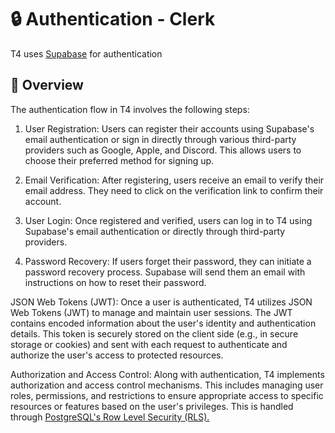 # 🔒 Authentication - Clerk

T4 uses [Supabase](https://supabase.com/docs/guides/auth) for authentication

## 🔭 Overview

The authentication flow in T4 involves the following steps:

1. User Registration: Users can register their accounts using Supabase's email authentication
   or sign in directly through various third-party providers such as Google, Apple, and Discord.
   This allows users to choose their preferred method for signing up.

2. Email Verification: After registering, users receive an email to verify their email address.
   They need to click on the verification link to confirm their account.

3. User Login: Once registered and verified, users can log in to T4 using Supabase's email authentication
   or directly through third-party providers.

4. Password Recovery: If users forget their password, they can initiate a
   password recovery process. Supabase will send them an email with
   instructions on how to reset their password.

JSON Web Tokens (JWT): Once a user is authenticated, T4 utilizes JSON Web Tokens (JWT)
to manage and maintain user sessions. The JWT contains encoded information about the
user's identity and authentication details. This token is securely stored on the
client side (e.g., in secure storage or cookies) and sent with each request to
authenticate and authorize the user's access to protected resources.

Authorization and Access Control: Along with authentication, T4 implements authorization and
access control mechanisms. This includes managing user roles, permissions, and restrictions
to ensure appropriate access to specific resources or features based on the user's privileges.
This is handled through [PostgreSQL's Row Level Security (RLS).](https://www.postgresql.org/docs/current/ddl-rowsecurity.html)
